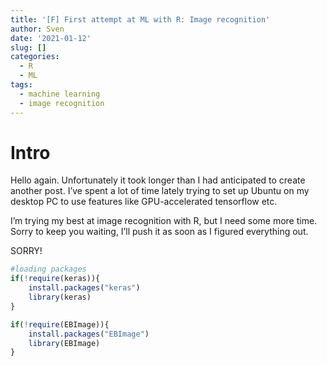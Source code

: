 ```yaml
---
title: '[F] First attempt at ML with R: Image recognition'
author: Sven
date: '2021-01-12'
slug: []
categories:
  - R
  - ML
tags:
  - machine learning
  - image recognition
---
```


# Intro

Hello again. Unfortunately it took longer than I had anticipated to create another
post. I've spent a lot of time lately trying to set up Ubuntu on my desktop PC to use
features like GPU-accelerated tensorflow etc. 

I'm trying my best at image recognition with R, but I need some more time.
Sorry to keep you waiting, I'll push it as soon as I figured everything out. 

SORRY!

```r
#loading packages
if(!require(keras)){
    install.packages("keras")
    library(keras)
}

if(!require(EBImage)){
    install.packages("EBImage")
    library(EBImage)
}
```



